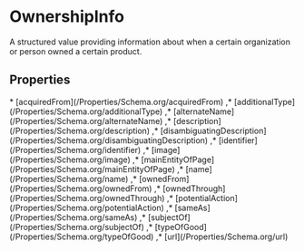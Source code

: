# OwnershipInfo

A structured value providing information about when a certain organization or person owned a certain product.

## Properties

<Grid>
* [acquiredFrom](/Properties/Schema.org/acquiredFrom)
,* [additionalType](/Properties/Schema.org/additionalType)
,* [alternateName](/Properties/Schema.org/alternateName)
,* [description](/Properties/Schema.org/description)
,* [disambiguatingDescription](/Properties/Schema.org/disambiguatingDescription)
,* [identifier](/Properties/Schema.org/identifier)
,* [image](/Properties/Schema.org/image)
,* [mainEntityOfPage](/Properties/Schema.org/mainEntityOfPage)
,* [name](/Properties/Schema.org/name)
,* [ownedFrom](/Properties/Schema.org/ownedFrom)
,* [ownedThrough](/Properties/Schema.org/ownedThrough)
,* [potentialAction](/Properties/Schema.org/potentialAction)
,* [sameAs](/Properties/Schema.org/sameAs)
,* [subjectOf](/Properties/Schema.org/subjectOf)
,* [typeOfGood](/Properties/Schema.org/typeOfGood)
,* [url](/Properties/Schema.org/url)

</Grid>

